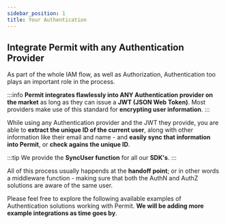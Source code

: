 ```yaml
---
sidebar_position: 1
title: Your Authentication
---
```


## Integrate Permit with any Authentication Provider

As part of the whole IAM flow, as well as Authorization, Authentication too plays an important role in the process.

:::info
**Permit integrates flawlessly into ANY Authentication provider on the market** as long as they can issue a **JWT (JSON Web Token)**.
Most providers make use of this standard for **encrypting user information**.
:::

While using any Authentication provider and the JWT they provide, you are able to **extract the unique ID of the current user**, along
with other information like their email and name - and **easily sync that information into Permit**, or **check agains the unique ID**.

:::tip
We provide the **SyncUser function** for all our **SDK's**.
:::

All of this process usually happends at the **handoff point**; or in other words a middleware function - making sure that both the AuthN and AuthZ
solutions are aware of the same user.

Please feel free to explore the following available examples of Authentication solutions working with Permit. **We will be adding more
example integrations as time goes by**.
